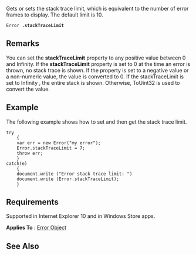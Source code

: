 Gets or sets the stack trace limit, which is equivalent to the number of error frames to display. The default limit is 10.

 Error '''.stackTraceLimit'''

==Remarks==
You can set the '''stackTraceLimit''' property to any positive value between 0 and Infinity. If the '''stackTraceLimit''' property is set to 0 at the time an error is thrown, no stack trace is shown. If the property is set to a negative value or a non-numeric value, the value is converted to 0. If the stackTraceLimit is set to Infinity , the entire stack is shown. Otherwise, ToUint32 is used to convert the value.


==Example==
The following example shows how to set and then get the stack trace limit.

 try
     {
     var err = new Error("my error");
     Error.stackTraceLimit = 7;
     throw err;
     }
 catch(e)
     {
     document.write ("Error stack trace limit: ")
     document.write (Error.stackTraceLimit);
     }

==Requirements==
Supported in Internet Explorer 10 and in Windows Store apps.

'''Applies To''' : [[javascript/Error|Error Object]]


==See Also==

              

              

              

              
